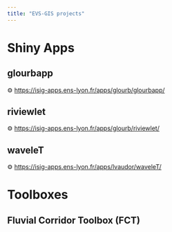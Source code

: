 ```yaml
---
title: "EVS-GIS projects"
---
```


# Shiny Apps

## glourbapp

⚙️ [https://isig-apps.ens-lyon.fr/apps/glourb/glourbapp/](https://isig-apps.ens-lyon.fr/apps/glourb/riviewlet/)

## riviewlet

⚙️ <https://isig-apps.ens-lyon.fr/apps/glourb/riviewlet/>

## waveleT

⚙️ <https://isig-apps.ens-lyon.fr/apps/lvaudor/waveleT/>

# Toolboxes

## Fluvial Corridor Toolbox (FCT)
